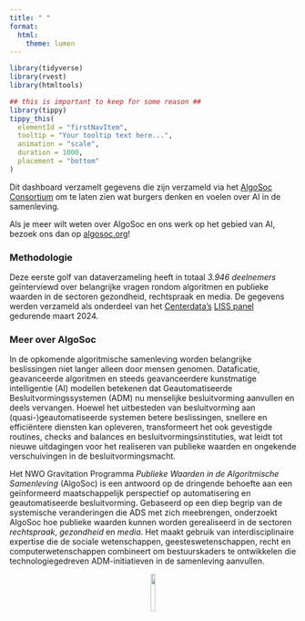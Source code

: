 ```yaml
---
title: " "
format:
  html:
    theme: lumen
---
```


```r
library(tidyverse)
library(rvest)
library(htmltools)

## this is important to keep for some reason ##
library(tippy)
tippy_this(
  elementId = "firstNavItem",
  tooltip = "Your tooltip text here...",
  animation = "scale",
  duration = 1000,
  placement = "bottom"
)

```



Dit dashboard verzamelt gegevens die zijn verzameld via het <a href="https://algosoc.org/" target="_blank">AlgoSoc Consortium</a> om te laten zien wat burgers denken en voelen over AI in de samenleving.

Als je meer wilt weten over AlgoSoc en ons werk op het gebied van AI, bezoek ons dan op <a href="https://algosoc.org/" target="_blank">algosoc.org</a>!

### Methodologie

Deze eerste golf van dataverzameling heeft in totaal *3.946 deelnemers* geïnterviewd over belangrijke vragen rondom algoritmen en publieke waarden in de sectoren gezondheid, rechtspraak en media. De gegevens werden verzameld als onderdeel van het [Centerdata’s](https://www.centerdata.nl/) [LISS panel](https://www.lissdata.nl/) gedurende maart 2024.

### Meer over AlgoSoc

In de opkomende algoritmische samenleving worden belangrijke beslissingen niet langer alleen door mensen genomen. Dataficatie, geavanceerde algoritmen en steeds geavanceerdere kunstmatige intelligentie (AI) modellen betekenen dat Geautomatiseerde Besluitvormingssystemen (ADM) nu menselijke besluitvorming aanvullen en deels vervangen. Hoewel het uitbesteden van besluitvorming aan (quasi-)geautomatiseerde systemen betere beslissingen, snellere en efficiëntere diensten kan opleveren, transformeert het ook gevestigde routines, checks and balances en besluitvormingsinstituties, wat leidt tot nieuwe uitdagingen voor het realiseren van publieke waarden en ongekende verschuivingen in de besluitvormingsmacht.

Het NWO Gravitation Programma *Publieke Waarden in de Algoritmische Samenleving* (AlgoSoc) is een antwoord op de dringende behoefte aan een geïnformeerd maatschappelijk perspectief op automatisering en geautomatiseerde besluitvorming. Gebaseerd op een diep begrip van de systemische veranderingen die ADS met zich meebrengen, onderzoekt AlgoSoc hoe publieke waarden kunnen worden gerealiseerd in de sectoren *rechtspraak*, *gezondheid* en *media*. Het maakt gebruik van interdisciplinaire expertise die de sociale wetenschappen, geesteswetenschappen, recht en computerwetenschappen combineert om bestuurskaders te ontwikkelen die technologiegedreven ADM-initiatieven in de samenleving aanvullen.


<center>

<img src="algosoclogo.png" width="13%">


</center>

